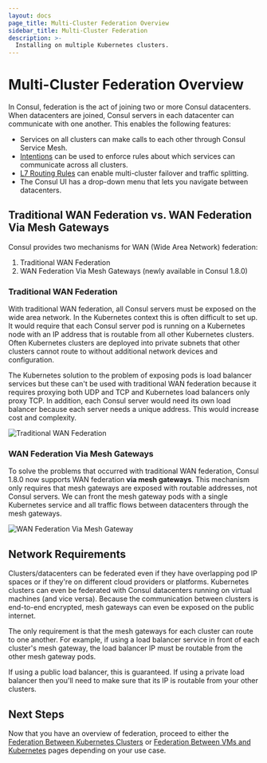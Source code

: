 ```yaml
---
layout: docs
page_title: Multi-Cluster Federation Overview
sidebar_title: Multi-Cluster Federation
description: >-
  Installing on multiple Kubernetes clusters.
---
```


# Multi-Cluster Federation Overview

In Consul, federation is the act of joining two or more Consul datacenters.
When datacenters are joined, Consul servers in each datacenter can communicate
with one another. This enables the following features:

- Services on all clusters can make calls to each other through Consul Service Mesh.
- [Intentions](/docs/connect/intentions) can be used to enforce rules about which services can communicate across all clusters.
- [L7 Routing Rules](/docs/connect/l7-traffic-management) can enable multi-cluster failover
  and traffic splitting.
- The Consul UI has a drop-down menu that lets you navigate between datacenters.

## Traditional WAN Federation vs. WAN Federation Via Mesh Gateways

Consul provides two mechanisms for WAN (Wide Area Network) federation:

1. Traditional WAN Federation
1. WAN Federation Via Mesh Gateways (newly available in Consul 1.8.0)

### Traditional WAN Federation

With traditional WAN federation, all Consul servers must be exposed on the wide area
network. In the Kubernetes context this is often difficult to set up. It would require that
each Consul server pod is running on a Kubernetes node with an IP address that is routable from
all other Kubernetes clusters. Often Kubernetes clusters are deployed into private
subnets that other clusters cannot route to without additional network devices and configuration.

The Kubernetes solution to the problem of exposing pods is load balancer services but these can't be used
with traditional WAN federation because it requires proxying both UDP and TCP and Kubernetes load balancers only proxy TCP.
In addition, each Consul server would need its own load balancer because each
server needs a unique address. This would increase cost and complexity.

![Traditional WAN Federation](/img/traditional-wan-federation.png 'Traditional WAN Federation')

### WAN Federation Via Mesh Gateways

To solve the problems that occurred with traditional WAN federation,
Consul 1.8.0 now supports WAN federation **via mesh gateways**. This mechanism
only requires that mesh gateways are exposed with routable addresses, not Consul servers. We can front
the mesh gateway pods with a single Kubernetes service and all traffic flows between
datacenters through the mesh gateways.

![WAN Federation Via Mesh Gateway](/img/mesh-gateway-wan-federation.png 'WAN Federation Via Mesh Gateway')

## Network Requirements

Clusters/datacenters can be federated even if they have overlapping pod IP spaces or if they're
on different cloud providers or platforms. Kubernetes clusters can even be
federated with Consul datacenters running on virtual machines (and vice versa).
Because the communication between clusters is end-to-end encrypted, mesh gateways
can even be exposed on the public internet.

The only requirement is that the mesh gateways for each cluster can route to
one another. For example, if using a load balancer service in front of each cluster's
mesh gateway, the load balancer IP must be routable from the other mesh gateway pods.

If using a public load balancer, this is guaranteed. If using a private load balancer
then you'll need to make sure that its IP is routable from your other clusters.

## Next Steps

Now that you have an overview of federation, proceed to either the
[Federation Between Kubernetes Clusters](/docs/k8s/installation/multi-cluster/kubernetes)
or [Federation Between VMs and Kubernetes](/docs/k8s/installation/multi-cluster/vms-and-kubernetes)
pages depending on your use case.
